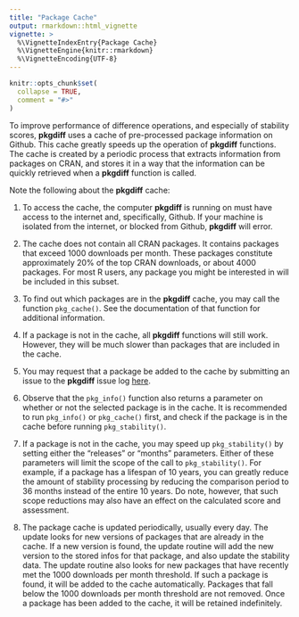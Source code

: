 ```yaml
---
title: "Package Cache"
output: rmarkdown::html_vignette
vignette: >
  %\VignetteIndexEntry{Package Cache}
  %\VignetteEngine{knitr::rmarkdown}
  %\VignetteEncoding{UTF-8}
---
```


```r
knitr::opts_chunk$set(
  collapse = TRUE,
  comment = "#>"
)
```

To improve performance of difference operations, and especially 
of stability scores, **pkgdiff** uses a cache of pre-processed package
information on Github.  This cache greatly speeds up the operation
of **pkgdiff** functions.  The cache is created by a periodic process
that extracts information from packages on CRAN, and stores it in a way
that the information can be quickly retrieved when a **pkgdiff** function
is called.

Note the following about the **pkgdiff** cache:  

1) To access the cache, the computer **pkgdiff** is running on must have 
access to the internet and, specifically, Github.  If your machine is 
isolated from the internet, or blocked from Github, **pkgdiff** will error.

2) The cache does not contain all CRAN packages.  It contains packages that
exceed 1000 downloads per month.  These packages constitute approximately 20%
of the top CRAN downloads, or about 4000 packages. For most R users, any package 
you might be interested in will be included in this subset.

3) To find out which packages are in the **pkgdiff** cache, 
you may call the function `pkg_cache()`. See the documentation of that
function for additional information.

4) If a package is not in the cache, all **pkgdiff** functions will still work. 
However, they will be much slower than packages
that are included in the cache. 

5) You may request that a package be added to the cache by submitting 
an issue to the **pkgdiff** issue log 
[here](https://github.com/dbosak01/pkgdiff/issues).

6) Observe that the `pkg_info()` function also returns a parameter
on whether or not the selected package is in the cache.  It is recommended
to run `pkg_info()` or `pkg_cache()` first, and check if the package is 
in the cache before running `pkg_stability()`.

7) If a package is not in the cache, you may speed up `pkg_stability()` by 
setting either the "releases" or "months" parameters.  Either of these parameters
will limit the scope of the call to `pkg_stability()`.  For example, if a package has
a lifespan of 10 years, you can greatly reduce the amount of stability processing
by reducing the comparison period to 36 months instead of the entire 10 years.
Do note, however, that such scope reductions may also have an effect on 
the calculated score and assessment.

8) The package cache is updated periodically, usually every day.  The update 
looks for new versions of packages that are already in the cache.  If a new
version is found, the update routine will add the new version to the stored
infos for that package, and also update the stability data.  The update
routine also looks for new packages that have recently met the 1000 downloads per month
threshold.  If such a package is found, it will be added to the cache automatically.
Packages that fall below the 1000 downloads per month threshold are not removed.
Once a package has been added to the cache, it will be retained indefinitely.




